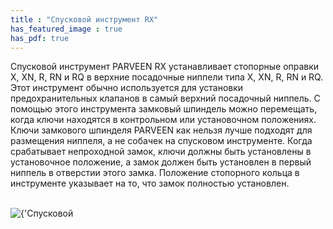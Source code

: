 ```yaml
---
title : "Спусковой инструмент RX"
has_featured_image : true
has_pdf: true
---
```


Спусковой инструмент PARVEEN RX устанавливает стопорные оправки X, XN, R, RN и RQ в верхние посадочные ниппели типа X, XN, R, RN и RQ. Этот инструмент обычно используется для установки предохранительных клапанов в самый верхний посадочный ниппель. С помощью этого инструмента замковый шпиндель можно перемещать, когда ключи находятся в контрольном или установочном положениях. Ключи замкового шпинделя PARVEEN как нельзя лучше подходят для размещения ниппеля, а не собачек на спусковом инструменте. Когда срабатывает непроходной замок, ключи должны быть установлены в установочное положение, а замок должен быть установлен в первый ниппель в отверстии этого замка. Положение стопорного кольца в инструменте указывает на то, что замок полностью установлен.

<br />
<Image src={image} alt={'Спусковой инструмент RX'} />